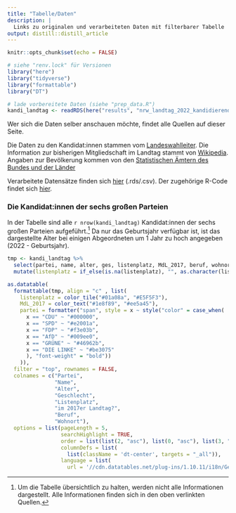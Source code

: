 ```yaml
---
title: "Tabelle/Daten"
description: |
  Links zu originalen und verarbeiteten Daten mit filterbarer Tabelle
output: distill::distill_article
---
```


```r
knitr::opts_chunk$set(echo = FALSE)

# siehe "renv.lock" für Versionen
library("here")
library("tidyverse")
library("formattable")
library("DT")

# lade vorbereitete Daten (siehe "prep_data.R")
kandi_landtag <- readRDS(here("results", "nrw_landtag_2022_kandidierende.rds"))
```

Wer sich die Daten selber anschauen möchte, findet alle Quellen auf dieser Seite.  

Die Daten zu den Kandidat:innen stammen vom [Landeswahlleiter](https://wahlergebnisse.nrw/landtagswahlen/2022/bewerber.shtml). Die Information zur bisherigen Mitgliedschaft im Landtag stammt von [Wikipedia](https://de.wikipedia.org/wiki/Liste_der_Mitglieder_des_Landtages_Nordrhein-Westfalen_(17._Wahlperiode)#Abgeordnete). Angaben zur Bevölkerung kommen von den [Statistischen Ämtern des Bundes und der Länder](https://www.regionalstatistik.de/genesis/online/)  

Verarbeitete Datensätze finden sich [hier](https://github.com/gkalvelage/nrw-wahlanalyse-2022/tree/master/results) (.rds/.csv). Der zugehörige R-Code findet sich [hier](https://github.com/gkalvelage/nrw-wahlanalyse-2022/blob/master/prep_data.R).

### Die Kandidat:innen der sechs großen Parteien

In der Tabelle sind alle `r nrow(kandi_landtag)` Kandidat:innen der sechs großen Parteien aufgeführt.^[Um die Tabelle übersichtlich zu halten, werden nicht alle Informationen dargestellt. Alle Informationen finden sich in den oben verlinkten Quellen.] Da nur das Geburtsjahr verfügbar ist, ist das dargestellte Alter bei einigen Abgeordneten um 1 Jahr zu hoch angegeben (2022 - Geburtsjahr).

```r
tmp <- kandi_landtag %>%
  select(partei, name, alter, ges, listenplatz, MdL_2017, beruf, wohnort) %>%
  mutate(listenplatz = if_else(is.na(listenplatz), "", as.character(listenplatz)))

as.datatable(
  formattable(tmp, align = "c" , list(
    listenplatz = color_tile("#01a08a", "#E5F5F3"),
    MdL_2017 = color_text("#1e8f89", "#ee5a45"),
    partei = formatter("span", style = x ~ style("color" = case_when(
      x == "CDU" ~ "#000000",
      x == "SPD" ~ "#e2001a",
      x == "FDP" ~ "#f3e03b",
      x == "AfD" ~ "#009ee0",
      x == "GRÜNE" ~ "#46962b",
      x == "DIE LINKE" ~ "#be3075"
      ), "font-weight" = "bold"))
    )),
  filter = "top", rownames = FALSE,
  colnames = c("Partei",
               "Name",
               "Alter",
               "Geschlecht",
               "Listenplatz",
               "im 2017er Landtag?",
               "Beruf",
               "Wohnort"),
  options = list(pageLength = 5,
                 searchHighlight = TRUE,
                 order = list(list(2, "asc"), list(0, "asc"), list(3, "desc")),
                 columnDefs = list(
                   list(className = 'dt-center', targets = "_all")),
                 language = list(
                   url = '//cdn.datatables.net/plug-ins/1.10.11/i18n/German.json')))
```
